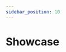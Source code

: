 ```yaml
---
sidebar_position: 10
---
```



# Showcase

<Tile
  title="Standard SOQL"
  description="Allows you to build dynamic queries and selectors."
  link="/examples/standard-soql/select"
/>

<Tile
  title="Cached SOQL"
  description="Allows you to build cached SOQL queries and cached selectors."
  link="/examples/cached-soql/select"
/>

<Tile
  title="SOQL Evaluator"
  description="Allows to execute standard query."
  link="/examples/result"
/>

